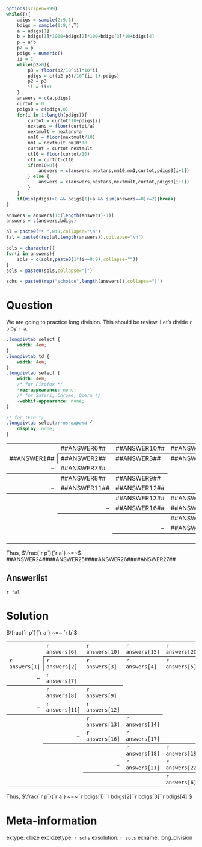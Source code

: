 ```r
options(scipen=999)
while(T){
    adigs = sample(2:9,1)
    bdigs = sample(1:9,4,T)
    a = adigs[1]
    b = bdigs[1]*1000+bdigs[2]*100+bdigs[3]*10+bdigs[4]
    p = a*b
    p2 = p
    pdigs = numeric()
    ii = 1
    while(p2>0){
        p3 = floor(p2/10^ii)*10^ii
        pdigs = c((p2-p3)/10^(ii-1),pdigs)
        p2 = p3
        ii = ii+1
    }
    answers = c(a,pdigs)
    curtot = 0
    pdigs0 = c(pdigs,0)
    for(i in 1:length(pdigs)){
        curtot = curtot*10+pdigs[i]
        nextans = floor(curtot/a)
        nextmult = nextans*a
        nm10 = floor(nextmult/10)
        nm1 = nextmult-nm10*10
        curtot = curtot-nextmult
        ct10 = floor(curtot/10)
        ct1 = curtot-ct10
        if(nm10>0){
            answers = c(answers,nextans,nm10,nm1,curtot,pdigs0[i+1])
        } else {
            answers = c(answers,nextans,nextmult,curtot,pdigs0[i+1])
        }
    }
    if(min(pdigs)>0 && pdigs[1]>a && sum(answers==0)<=2){break}
}

answers = answers[1:(length(answers)-1)]
answers = c(answers,bdigs)

al = paste0("* ",0:9,collapse="\n")
fal = paste0(rep(al,length(answers)),collapse="\n")

sols = character()
for(i in answers){
    sols = c(sols,paste0(1*(i==0:9),collapse=""))
}
sols = paste0(sols,collapse="|")

schs = paste0(rep("schoice",length(answers)),collapse="|")

```



Question
========

We are going to practice long division. This should be review. Let's divide `r p` by `r a`.

```css
.longdivtab select {
    width: 4em;
}
.longdivtab td {
    width: 4em;
}
.longdivtab select {
    width: 4em;
    /* for Firefox */
    -moz-appearance: none;
    /* for Safari, Chrome, Opera */
    -webkit-appearance: none;
}

/* for IE10 */
.longdivtab select::-ms-expand {
    display: none;
}
```

<div class="longdivtab">

<table class="longdivtab">
  <tr>
    <td> </td>
    <td>##ANSWER6##</td>
    <td>##ANSWER10##</td>
    <td>##ANSWER15##</td>
    <td>##ANSWER20##</td>
  </tr>
  <tr>
    <td>##ANSWER1##</td>
    <td style="border-left:1px solid black;border-top:1px solid black;">##ANSWER2##</td>
    <td style="border-top:1px solid black;">##ANSWER3##</td>
    <td style="border-top:1px solid black;">##ANSWER4##</td>
    <td style="border-top:1px solid black;">##ANSWER5##</td>
  </tr>
  <tr>
    <td style="border-bottom:1px solid black;text-align: right;"> $-$ </td>
    <td style="border-bottom:1px solid black;">##ANSWER7##</td>
    <td style="border-bottom:1px solid black;"> </td>
    <td> </td>
    <td> </td>
  </tr>
  <tr>
    <td> </td>
    <td>##ANSWER8##</td>
    <td>##ANSWER9##</td>
    <td> </td>
    <td> </td>
  </tr>
  <tr>
    <td style="border-bottom:1px solid black;text-align: right;"> $-$ </td>
    <td style="border-bottom:1px solid black;">##ANSWER11##</td>
    <td style="border-bottom:1px solid black;">##ANSWER12##</td>
    <td style="border-bottom:1px solid black;"> </td>
    <td> </td>
  </tr>
  <tr>
    <td> </td>
    <td> </td>
    <td>##ANSWER13##</td>
    <td>##ANSWER14##</td>
    <td> </td>
  </tr>
  <tr>
    <td> </td>
    <td style="border-bottom:1px solid black;text-align: right;"> $-$ </td>
    <td style="border-bottom:1px solid black;">##ANSWER16##</td>
    <td style="border-bottom:1px solid black;">##ANSWER17##</td>
    <td style="border-bottom:1px solid black;"> </td>
  </tr>
  <tr>
    <td> </td>
    <td> </td>
    <td> </td>
    <td>##ANSWER18##</td>
    <td>##ANSWER19##</td>
  </tr>
  <tr>
    <td> </td>
    <td> </td>
    <td style="border-bottom:1px solid black;text-align: right;"> $-$ </td>
    <td style="border-bottom:1px solid black">##ANSWER21##</td>
    <td style="border-bottom:1px solid black">##ANSWER22##</td>
  </tr>
  <tr>
    <td> </td>
    <td> </td>
    <td></td>
    <td></td>
    <td>##ANSWER23##</td>
  </tr>
</table>


Thus, $\frac{`r p`}{`r a`} ~=~$ ##ANSWER24####ANSWER25####ANSWER26####ANSWER27##

</div>

Answerlist
--------

`r fal`

Solution
========

$\frac{`r p`}{`r a`} ~=~ `r b`$

<table class="longdivtab">
  <tr>
    <td> </td>
    <td>`r answers[6]`</td>
    <td>`r answers[10]`</td>
    <td>`r answers[15]`</td>
    <td>`r answers[20]`</td>
  </tr>
  <tr>
    <td>`r answers[1]`</td>
    <td style="border-left:1px solid black;border-top:1px solid black;">`r answers[2]`</td>
    <td style="border-top:1px solid black;">`r answers[3]`</td>
    <td style="border-top:1px solid black;">`r answers[4]`</td>
    <td style="border-top:1px solid black;">`r answers[5]`</td>
  </tr>
  <tr>
    <td style="border-bottom:1px solid black;text-align: right;"> $-$ </td>
    <td style="border-bottom:1px solid black;">`r answers[7]`</td>
    <td style="border-bottom:1px solid black;"> </td>
    <td> </td>
    <td> </td>
  </tr>
  <tr>
    <td> </td>
    <td>`r answers[8]`</td>
    <td>`r answers[9]`</td>
    <td> </td>
    <td> </td>
  </tr>
  <tr>
    <td style="border-bottom:1px solid black;text-align: right;"> $-$ </td>
    <td style="border-bottom:1px solid black;">`r answers[11]`</td>
    <td style="border-bottom:1px solid black;">`r answers[12]`</td>
    <td style="border-bottom:1px solid black;"> </td>
    <td> </td>
  </tr>
  <tr>
    <td> </td>
    <td> </td>
    <td>`r answers[13]`</td>
    <td>`r answers[14]`</td>
    <td> </td>
  </tr>
  <tr>
    <td> </td>
    <td style="border-bottom:1px solid black;text-align: right;"> $-$ </td>
    <td style="border-bottom:1px solid black;">`r answers[16]`</td>
    <td style="border-bottom:1px solid black;">`r answers[17]`</td>
    <td style="border-bottom:1px solid black;"> </td>
  </tr>
  <tr>
    <td> </td>
    <td> </td>
    <td> </td>
    <td>`r answers[18]`</td>
    <td>`r answers[19]`</td>
  </tr>
  <tr>
    <td> </td>
    <td> </td>
    <td style="border-bottom:1px solid black;text-align: right;"> $-$ </td>
    <td style="border-bottom:1px solid black">`r answers[21]`</td>
    <td style="border-bottom:1px solid black">`r answers[22]`</td>
  </tr>
  <tr>
    <td> </td>
    <td> </td>
    <td></td>
    <td></td>
    <td>`r answers[6]`</td>
  </tr>
</table>


Thus, $\frac{`r p`}{`r a`} ~=~ `r bdigs[1]``r bdigs[2]``r bdigs[3]``r bdigs[4]`$


Meta-information
============
extype: cloze
exclozetype: `r schs`
exsolution: `r sols` 
exname: long_division
